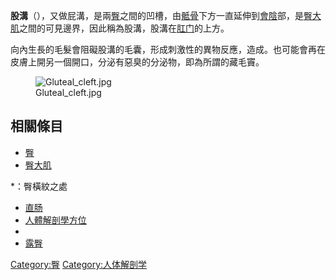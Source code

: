{{unreferenced|time=2014-07-20T15:20:40+00:00}}
'''股溝'''（{{lang-en|'''intergluteal cleft'''}}），又做屁溝，是兩[[臀|臀]]之間的凹槽，由[[骶骨|骶骨]]下方一直延伸到[[會陰|會陰]]部，是[[臀大肌|臀大肌]]之間的可見邊界，因此稱為股溝，股溝在[[肛门|肛门]]的上方。

向內生長的毛髮會阻礙股溝的毛囊，形成刺激性的異物反應，造成{{link-en|藏毛囊腫|Pilonidal cyst}}。也可能會再在皮膚上開另一個開口，分泌有惡臭的分泌物，即為所謂的藏毛竇。

[[File:Gluteal_cleft.jpg|thumb]]

==相關條目==
*[[臀|臀]]
*[[臀大肌|臀大肌]]
<!--不是-->*{{link-en|臀溝|Gluteal sulcus|臀溝（gluteal fold）}}：臀橫紋之處
*[[直肠|直肠]]
*[[人體解剖學方位|人體解剖學方位]]
*{{link-en|鯨魚尾|Whale tail}}
*[[露臀|露臀]]

{{DEFAULTSORT:Intergluteal Cleft}}
[[Category:臀|Category:臀]]
[[Category:人体解剖学|Category:人体解剖学]]

{{Anatomy-stub}}
